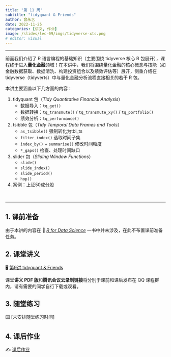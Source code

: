 ```yaml
---
title: "第 11 周"
subtitle: "tidyquant & Friends"
author: 曾永艺
date: 2022-11-25
categories: [讲义, 作业]
image: /slides/lec-09/imgs/tidyverse-xts.png
# editor: visual
---
```


<hr>

前面我们介绍了 R 语言编程的基础知识（主要围绕 tidyverse 核心 R 包展开），课程终于进入**量化金融**领域！在本讲中，我们将围绕量化金融的核心概念与技能（如金融数据获取、数据清洗、构建投资组合以及绩效评估等）展开，侧重介绍在 tidyverse（tidyverts）中与量化金融分析流程直接相关的若干 R 包。

本讲主要涵盖以下几方面的内容：

1. tidyquant 包（_Tidy Quantitative Financial Analysis_）
    - 数据导入：`tq_get()`
    - 数据转换：`tq_transmute()` / `tq_transmute_xy()` / `tq_portfolio()`
    - 绩效分析：`tq_performance()`

2. tsibble 包（_Tidy Temporal Data Frames and Tools_）
    - `as_tsibble()` 强制转化为tbl_ts
    - `filter_index()` 选取时间子集
    - `index_by()` + `summarise()` 修改时间粒度
    - `*_gaps()` 检查、处理时间缺口

3. slider 包（_Sliding Window Functions_）
    - `slide()`
    - `slide_index()`
    - `slide_period()`
    - `hop()`

4. 案例：上证50成分股

<br><hr>

## 1. 课前准备

由于本讲的内容在 📖 [*R for Data Science*](https://r4ds.had.co.nz/) 一书中并未涉及，在此不布置课前准备任务。

## 2. 课堂讲义

🖥️
[第9讲 tidyquant & Friends](/slides/lec-09/L09_tidyquant.html)

:::{.callout-note appearance="simple"}
课堂**讲义 PDF 版**和**腾讯会议云录制链接**将分别于课前和课后发布在 QQ 课程群内，请有需要的同学自行下载或观看。
:::

## 3. 随堂练习

⌨️ [未安排随堂练习时间]
<!-- (/slides/lec-09/L09_Iteration) -->

## 4. 课后作业

✍️ [课后作业](/hw/hw-11.qmd)

<br>

<!-- ::: {style="font-size:0.875em; text-align:right"} -->
<!-- 回到 [课程安排](../schedule.qmd) ⏎ -->
<!-- ::: -->
